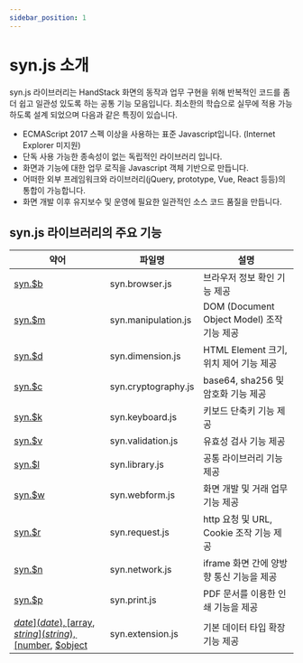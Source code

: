 ```yaml
---
sidebar_position: 1
---
```


# syn.js 소개

syn.js 라이브러리는 HandStack 화면의 동작과 업무 구현을 위해 반복적인 코드를 좀 더 쉽고 일관성 있도록 하는 공통 기능 모음입니다. 최소한의 학습으로 실무에 적용 가능하도록 설계 되었으며 다음과 같은 특징이 있습니다.

* ECMAScript 2017 스펙 이상을 사용하는 표준 Javascript입니다. (Internet Explorer 미지원)
* 단독 사용 가능한 종속성이 없는 독립적인 라이브러리 입니다.
* 화면과 기능에 대한 업무 로직을 Javascript 객체 기반으로 만듭니다.
* 어떠한 외부 프레임워크와 라이브러리(jQuery, prototype, Vue, React 등등)의 통합이 가능합니다.
* 화면 개발 이후 유지보수 및 운영에 필요한 일관적인 소스 코드 품질을 만듭니다.

## syn.js 라이브러리의 주요 기능

|약어|파일명|설명|
|---|---|---|
|[syn.$b](browser)|syn.browser.js|브라우저 정보 확인 기능 제공|
|[syn.$m](manipulation)|syn.manipulation.js|DOM (Document Object Model) 조작 기능 제공|
|[syn.$d](dimension)|syn.dimension.js|HTML Element 크기, 위치 제어 기능 제공|
|[syn.$c](cryptography)|syn.cryptography.js|base64, sha256 및 암호화 기능 제공|
|[syn.$k](keyboard)|syn.keyboard.js|키보드 단축키 기능 제공|
|[syn.$v](validation)|syn.validation.js|유효성 검사 기능 제공|
|[syn.$l](library)|syn.library.js|공통 라이브러리 기능 제공|
|[syn.$w](webform)|syn.webform.js|화면 개발 및 거래 업무 기능 제공|
|[syn.$r](request)|syn.request.js|http 요청 및 URL, Cookie 조작 기능 제공|
|[syn.$n](network)|syn.network.js|iframe 화면 간에 양방향 통신 기능을 제공|
|[syn.$p](print)|syn.print.js|PDF 문서를 이용한 인쇄 기능을 제공|
|[$date](date), [$array](array), [$string](string), [$number](number), [$object](object)|syn.extension.js|기본 데이터 타입 확장 기능 제공|

